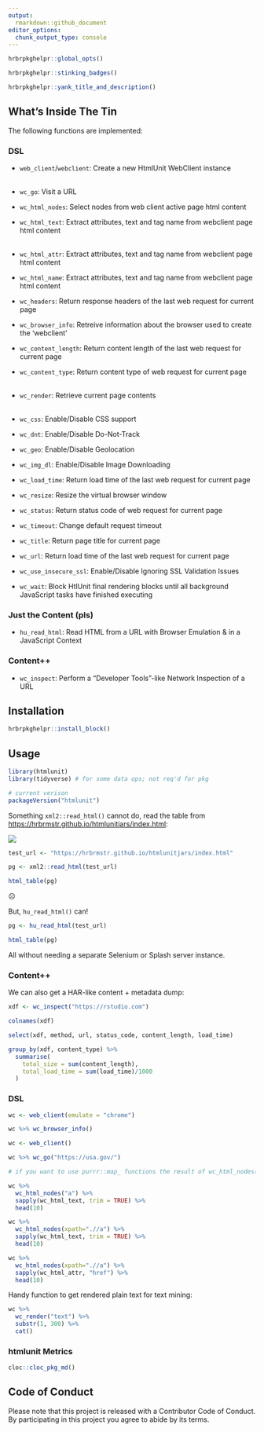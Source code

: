 ```yaml
---
output: 
  rmarkdown::github_document
editor_options: 
  chunk_output_type: console
---
```

```r
hrbrpkghelpr::global_opts()
```

```r
hrbrpkghelpr::stinking_badges()
```

```r
hrbrpkghelpr::yank_title_and_description()
```

## What's Inside The Tin

The following functions are implemented:

### DSL

- `web_client`/`webclient`:	Create a new HtmlUnit WebClient instance<br/><br/>

- `wc_go`:	Visit a URL<br/>

- `wc_html_nodes`:	Select nodes from web client active page html content
- `wc_html_text`:	Extract attributes, text and tag name from webclient page html content<br/><br/>
- `wc_html_attr`:	Extract attributes, text and tag name from webclient page html content
- `wc_html_name`:	Extract attributes, text and tag name from webclient page html content

- `wc_headers`:	Return response headers of the last web request for current page
- `wc_browser_info`:	Retreive information about the browser used to create the 'webclient'
- `wc_content_length`:	Return content length of the last web request for current page
- `wc_content_type`:	Return content type of web request for current page<br/><br/>

- `wc_render`:	Retrieve current page contents<br/><br/>

- `wc_css`:	Enable/Disable CSS support
- `wc_dnt`:	Enable/Disable Do-Not-Track
- `wc_geo`:	Enable/Disable Geolocation
- `wc_img_dl`:	Enable/Disable Image Downloading
- `wc_load_time`:	Return load time of the last web request for current page
- `wc_resize`:	Resize the virtual browser window
- `wc_status`:	Return status code of web request for current page
- `wc_timeout`:	Change default request timeout
- `wc_title`:	Return page title for current page
- `wc_url`:	Return load time of the last web request for current page
- `wc_use_insecure_ssl`:	Enable/Disable Ignoring SSL Validation Issues
- `wc_wait`:	Block HtlUnit final rendering blocks until all background JavaScript tasks have finished executing

### Just the Content (pls)

- `hu_read_html`:	Read HTML from a URL with Browser Emulation & in a JavaScript Context

### Content++

- `wc_inspect`:  Perform a "Developer Tools"-like Network Inspection of a URL

## Installation

```r
hrbrpkghelpr::install_block()
```

## Usage

```r
library(htmlunit)
library(tidyverse) # for some data ops; not req'd for pkg

# current verison
packageVersion("htmlunit")

```

Something `xml2::read_html()` cannot do, read the table from <https://hrbrmstr.github.io/htmlunitjars/index.html>:

![](man/figures/test-url-table.png)

```r
test_url <- "https://hrbrmstr.github.io/htmlunitjars/index.html"

pg <- xml2::read_html(test_url)

html_table(pg)
```

☹️

But, `hu_read_html()` can!

```r
pg <- hu_read_html(test_url)

html_table(pg)
```

All without needing a separate Selenium or Splash server instance.

### Content++

We can also get a HAR-like content + metadata dump:

```r
xdf <- wc_inspect("https://rstudio.com")

colnames(xdf)

select(xdf, method, url, status_code, content_length, load_time)

group_by(xdf, content_type) %>% 
  summarise(
    total_size = sum(content_length), 
    total_load_time = sum(load_time)/1000
  )
```

### DSL

```r
wc <- web_client(emulate = "chrome")

wc %>% wc_browser_info()

wc <- web_client()

wc %>% wc_go("https://usa.gov/")

# if you want to use purrr::map_ functions the result of wc_html_nodes() needs to be passed to as.list()

wc %>%
  wc_html_nodes("a") %>%
  sapply(wc_html_text, trim = TRUE) %>% 
  head(10)

wc %>%
  wc_html_nodes(xpath=".//a") %>%
  sapply(wc_html_text, trim = TRUE) %>% 
  head(10)

wc %>%
  wc_html_nodes(xpath=".//a") %>%
  sapply(wc_html_attr, "href") %>% 
  head(10)
```

Handy function to get rendered plain text for text mining:

```r
wc %>% 
  wc_render("text") %>% 
  substr(1, 300) %>% 
  cat()
```

### htmlunit Metrics

```r
cloc::cloc_pkg_md()
```

## Code of Conduct

Please note that this project is released with a Contributor Code of Conduct.
By participating in this project you agree to abide by its terms.
